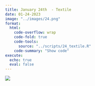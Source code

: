 ```yaml
---
title: January 24th  - Textile
date: 01-24-2023
image: "../images/24.png"
format:
  html:
    code-overflow: wrap
    code-fold: true
    code-tools:
      source: "../scripts/24_textile.R"
    code-summary: "Show code"
execute:
  echo: true
  eval: false
---
```


![](/images/24.png){fig-alt="A generative art piece that shows various strips of textured fabric with various autumn-like colors (greens, reds) on a light tan gradient background." fig-align="center"}


```r

```
